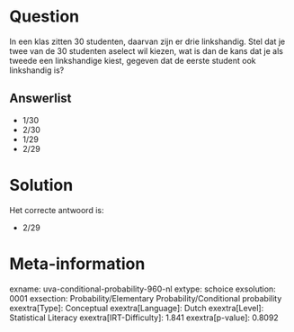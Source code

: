 Question
========

In een klas zitten 30 studenten, daarvan zijn er drie linkshandig. Stel
dat je twee van de 30 studenten aselect wil kiezen, wat is dan de kans
dat je als tweede een linkshandige kiest, gegeven dat de eerste student
ook linkshandig is?

Answerlist
----------

* 1/30
* 2/30
* 1/29
* 2/29

Solution
========

Het correcte antwoord is: 

* 2/29

Meta-information
================
exname: uva-conditional-probability-960-nl
extype: schoice
exsolution: 0001
exsection: Probability/Elementary Probability/Conditional probability
exextra[Type]: Conceptual
exextra[Language]: Dutch
exextra[Level]: Statistical Literacy
exextra[IRT-Difficulty]: 1.841
exextra[p-value]: 0.8092
